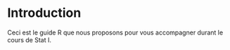 # Introduction

Ceci est le guide R que nous proposons pour vous accompagner durant le cours de Stat I. 